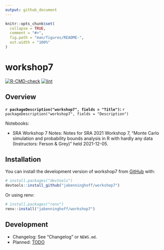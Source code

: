 ```yaml
---
output: github_document
---
```


<!-- README.md is generated from README.Rmd. Please edit that file -->

```r
knitr::opts_chunk$set(
  collapse = TRUE,
  comment = "#>",
  fig.path = "man/figures/README-",
  out.width = "100%"
)
```

# workshop7

<!-- badges: start -->
[![R-CMD-check](https://github.com/jabenninghoff/workshop7/workflows/R-CMD-check/badge.svg)](https://github.com/jabenninghoff/workshop7/actions)
[![lint](https://github.com/jabenninghoff/workshop7/workflows/lint/badge.svg)](https://github.com/jabenninghoff/workshop7/actions)
<!-- badges: end -->

## Overview

**`r packageDescription("workshop7", fields = "Title")`:** `r packageDescription("workshop7", fields = "Description")`

Notebooks:

* SRA Workshop 7 Notes: Notes for SRA 2021 Workshop 7, "Monte Carlo simulation and probability bounds analysis in R with hardly any data (Instructors: Ferson & Grey)" held 2021-12-05.

## Installation

You can install the development version of workshop7 from [GitHub](https://github.com/) with:

``` r
# install.packages("devtools")
devtools::install_github("jabenninghoff/workshop7")
```

Or using renv:

``` r
# install.packages("renv")
renv::install("jabenninghoff/workshop7")
```

## Development

- Changelog: See "Changelog" or `NEWS.md`.
- Planned: [TODO](TODO.md)
